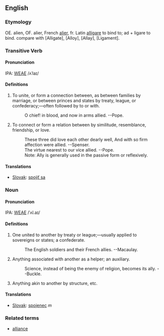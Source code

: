 ==English==
===Etymology===
OE. alien, OF. alier, French [[alier]], fr. Latin [[alligare]]  to bind to; ad + ligare to bind. compare with [Alligate], [Alloy], [Allay], [Ligament].

===Transitive Verb===
====Pronunciation====
IPA: [[WEAE]] /ʌˈlaɪ/
====Definitions====
# To unite, or form a connection between, as between  families by marriage, or between princes and states by treaty, league, or confederacy;&mdash;often followed by to or with.
#:    O chief! in blood, and now in arms allied. --Pope.
# To connect or form a relation between by similitude, resemblance, friendship, or love.
#:    These three did love each other dearly well, And with so firm affection were allied. --Spenser.
#:    The virtue nearest to our vice allied. --Pope.
#:    Note: Ally is generally used in the passive form or reflexively.
<!-- material copied from Webster's Revised Unabridged Dictionary (1913) -->
====Translations====
*[[Slovak]]: [[spojiť sa]]

===Noun===
====Pronunciation====
IPA: [[WEAE]] /ˈʌl.aɪ/
====Definitions====
# One united to another by treaty or league;&mdash;usually applied to sovereigns or states; a confederate.
#:    The English soldiers and their French allies. --Macaulay.
# Anything associated with another as a helper; an auxiliary.
#:    Science, instead of being the enemy of religion, becomes its ally. --Buckle.
# Anything akin to another by structure, etc.
<!-- material copied from Webster's Revised Unabridged Dictionary (1913) -->
====Translations====
*[[Slovak]]: [[spojenec]] ''m''
===Related terms===
*[[alliance]]
